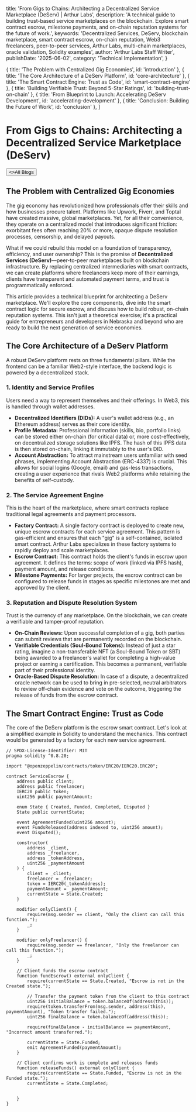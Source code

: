 
  title: 'From Gigs to Chains: Architecting a Decentralized Service Marketplace (DeServ) | Arthur Labs',
  description: 'A technical guide to building trust-based service marketplaces on the blockchain. Explore smart contract escrow, milestone payments, and on-chain reputation systems for the future of work.',
  keywords: 'Decentralized Services, DeServ, blockchain marketplace, smart contract escrow, on-chain reputation, Web3 freelancers, peer-to-peer services, Arthur Labs, multi-chain marketplaces, oracle validation, Solidity examples',
  author: 'Arthur Labs Staff Writer',
  publishDate: '2025-06-02',
  category: 'Technical Implementation',
}

  { title: 'The Problem with Centralized Gig Economies', id: 'introduction' },
  { title: 'The Core Architecture of a DeServ Platform', id: 'core-architecture' },
  { title: 'The Smart Contract Engine: Trust as Code', id: 'smart-contract-engine' },
  { title: 'Building Verifiable Trust: Beyond 5-Star Ratings', id: 'building-trust-on-chain' },
  { title: 'From Blueprint to Launch: Accelerating DeServ Development', id: 'accelerating-development' },
  { title: 'Conclusion: Building the Future of Work', id: 'conclusion' },
]

<HeroPattern />

# From Gigs to Chains: Architecting a Decentralized Service Marketplace (DeServ)

<div className="not-prose mt-6 mb-16 flex gap-3">
  <Button href="/blogs" arrow="left">
    <>All Blogs</>
  </Button>
</div>

<h2 id="introduction">The Problem with Centralized Gig Economies</h2>

The gig economy has revolutionized how professionals offer their skills and how businesses procure talent. Platforms like Upwork, Fiverr, and Toptal have created massive, global marketplaces. Yet, for all their convenience, they operate on a centralized model that introduces significant friction: exorbitant fees often reaching 20% or more, opaque dispute resolution processes, censorship, and delayed payouts.

What if we could rebuild this model on a foundation of transparency, efficiency, and user ownership? This is the promise of **Decentralized Services (DeServ)**—peer-to-peer marketplaces built on blockchain infrastructure. By replacing centralized intermediaries with smart contracts, we can create platforms where freelancers keep more of their earnings, clients have transparent and automated payment terms, and trust is programmatically enforced.

This article provides a technical blueprint for architecting a DeServ marketplace. We'll explore the core components, dive into the smart contract logic for secure escrow, and discuss how to build robust, on-chain reputation systems. This isn't just a theoretical exercise; it's a practical guide for entrepreneurs and developers in Nebraska and beyond who are ready to build the next generation of service economies.

<h2 id="core-architecture">The Core Architecture of a DeServ Platform</h2>

A robust DeServ platform rests on three fundamental pillars. While the frontend can be a familiar Web2-style interface, the backend logic is powered by a decentralized stack.

### 1. Identity and Service Profiles
Users need a way to represent themselves and their offerings. In Web3, this is handled through wallet addresses.
*   **Decentralized Identifiers (DIDs):** A user's wallet address (e.g., an Ethereum address) serves as their core identity.
*   **Profile Metadata:** Professional information (skills, bio, portfolio links) can be stored either on-chain (for critical data) or, more cost-effectively, on decentralized storage solutions like IPFS. The hash of this IPFS data is then stored on-chain, linking it immutably to the user's DID.
*   **Account Abstraction:** To attract mainstream users unfamiliar with seed phrases, implementing Account Abstraction (ERC-4337) is crucial. This allows for social logins (Google, email) and gas-less transactions, creating a user experience that rivals Web2 platforms while retaining the benefits of self-custody.

### 2. The Service Agreement Engine
This is the heart of the marketplace, where smart contracts replace traditional legal agreements and payment processors.
*   **Factory Contract:** A single factory contract is deployed to create new, unique escrow contracts for each service agreement. This pattern is gas-efficient and ensures that each "gig" is a self-contained, isolated smart contract. Arthur Labs specializes in these factory systems to rapidly deploy and scale marketplaces.
*   **Escrow Contract:** This contract holds the client's funds in escrow upon agreement. It defines the terms: scope of work (linked via IPFS hash), payment amount, and release conditions.
*   **Milestone Payments:** For larger projects, the escrow contract can be configured to release funds in stages as specific milestones are met and approved by the client.

### 3. Reputation and Dispute Resolution System
Trust is the currency of any marketplace. On the blockchain, we can create a verifiable and tamper-proof reputation.
*   **On-Chain Reviews:** Upon successful completion of a gig, both parties can submit reviews that are permanently recorded on the blockchain.
*   **Verifiable Credentials (Soul-Bound Tokens):** Instead of just a star rating, imagine a non-transferable NFT (a Soul-Bound Token or SBT) being awarded to a freelancer's wallet for completing a high-value project or earning a certification. This becomes a permanent, verifiable part of their professional identity.
*   **Oracle-Based Dispute Resolution:** In case of a dispute, a decentralized oracle network can be used to bring in pre-selected, neutral arbitrators to review off-chain evidence and vote on the outcome, triggering the release of funds from the escrow contract.

<h2 id="smart-contract-engine">The Smart Contract Engine: Trust as Code</h2>

The core of the DeServ platform is the escrow smart contract. Let's look at a simplified example in Solidity to understand the mechanics. This contract would be generated by a factory for each new service agreement.

```solidity
// SPDX-License-Identifier: MIT
pragma solidity ^0.8.20;

import "@openzeppelin/contracts/token/ERC20/IERC20.ERC20";

contract ServiceEscrow {
    address public client;
    address public freelancer;
    IERC20 public token;
    uint256 public paymentAmount;

    enum State { Created, Funded, Completed, Disputed }
    State public currentState;

    event AgreementFunded(uint256 amount);
    event FundsReleased(address indexed to, uint256 amount);
    event Disputed();

    constructor(
        address _client,
        address _freelancer,
        address _tokenAddress,
        uint256 _paymentAmount
    ) {
        client = _client;
        freelancer = _freelancer;
        token = IERC20(_tokenAddress);
        paymentAmount = _paymentAmount;
        currentState = State.Created;
    }

    modifier onlyClient() {
        require(msg.sender == client, "Only the client can call this function.");
        _;
    }

    modifier onlyFreelancer() {
        require(msg.sender == freelancer, "Only the freelancer can call this function.");
        _;
    }

    // Client funds the escrow contract
    function fundEscrow() external onlyClient {
        require(currentState == State.Created, "Escrow is not in the Created state.");
        
        // Transfer the payment token from the client to this contract
        uint256 initialBalance = token.balanceOf(address(this));
        require(token.transferFrom(msg.sender, address(this), paymentAmount), "Token transfer failed.");
        uint256 finalBalance = token.balanceOf(address(this));

        require(finalBalance - initialBalance == paymentAmount, "Incorrect amount transferred.");

        currentState = State.Funded;
        emit AgreementFunded(paymentAmount);
    }

    // Client confirms work is complete and releases funds
    function releaseFunds() external onlyClient {
        require(currentState == State.Funded, "Escrow is not in the Funded state.");
        currentState = State.Completed;


    }
}

```

<div className="mt-16"><Socials /></div>